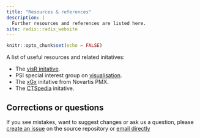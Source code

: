 ```yaml
---
title: "Resources & references"
description: |
  Further resources and references are listed here. 
site: radix::radix_website
---
```


```r
knitr::opts_chunk$set(echo = FALSE)
```

A list of useful resources and related initatives:

* The [visR initative](https://openpharma.github.com/visR).
* PSI special interest group on [visualisation](https://www.psiweb.org/sigs-special-interest-groups/visualisation).
* The [xGx](https://opensource.nibr.com/xgx/) initative from Novartis PMX.
* The [CTSpedia](https://www.ctspedia.org/do/view/CTSpedia) initative. 

## Corrections or questions {.appendix}

If you see mistakes, want to suggest changes or ask us a question, please [create an issue](https://github.com/GraphicsPrinciples/GraphicsPrinciples.github.io/issues) on the source repository or [email directly](mailto:bailliem@gmail.com)
